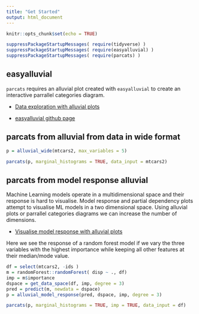 ```yaml
---
title: "Get Started"
output: html_document
---
```


```r
knitr::opts_chunk$set(echo = TRUE)
```

```r
suppressPackageStartupMessages( require(tidyverse) )
suppressPackageStartupMessages( require(easyalluvial) )
suppressPackageStartupMessages( require(parcats) )
```

## easyalluvial

`parcats` requires an alluvial plot created with `easyalluvial` to create an interactive parrallel categories diagram.

- [Data exploration with alluvial plots](https://www.datisticsblog.com/2018/10/intro_easyalluvial/#features)

- [easyalluvial github page](https://github.com/erblast/easyalluvial)

## parcats from alluvial from data in wide format

```r
p = alluvial_wide(mtcars2, max_variables = 5)

parcats(p, marginal_histograms = TRUE, data_input = mtcars2)

```


## parcats from model response alluvial


Machine Learning models operate in a multidimensional space and their response is hard to visualise. Model response and partial dependency plots attempt to visualise ML models in a two dimensional space. Using alluvial plots or parrallel categories diagrams we can increase the number of dimensions.

- [Visualise model response with alluvial plots](https://www.datisticsblog.com/page/visualising-model-response-with-easyalluvial/)

Here we see the response of a random forest model if we vary the three variables with the highest importance while keeping all other features at their median/mode value.

```r
df = select(mtcars2, -ids )
m = randomForest::randomForest( disp ~ ., df)
imp = m$importance
dspace = get_data_space(df, imp, degree = 3)
pred = predict(m, newdata = dspace)
p = alluvial_model_response(pred, dspace, imp, degree = 3)

parcats(p, marginal_histograms = TRUE, imp = TRUE, data_input = df)

```

